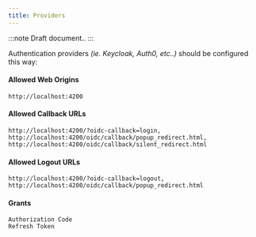 ```yaml
---
title: Providers
---
```


:::note
Draft document..
:::
<br/>

Authentication providers *(ie. Keycloak, Auth0, etc..)* should be configured this way:

#### Allowed Web Origins
```
http://localhost:4200
```

#### Allowed Callback URLs
```
http://localhost:4200/?oidc-callback=login,
http://localhost:4200/oidc/callback/popup_redirect.html,
http://localhost:4200/oidc/callback/silent_redirect.html
```

#### Allowed Logout URLs
```
http://localhost:4200/?oidc-callback=logout,
http://localhost:4200/oidc/callback/popup_redirect.html
```

#### Grants
```
Authorization Code
Refresh Token
```
